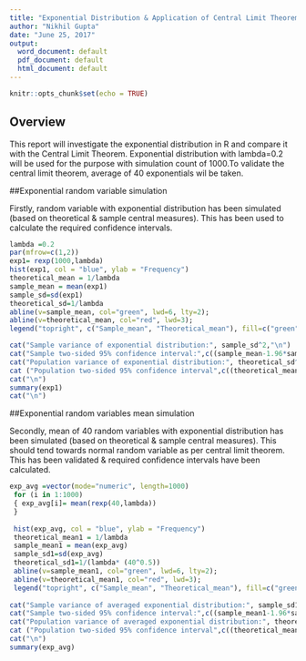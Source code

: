 ```yaml
---
title: "Exponential Distribution & Application of Central Limit Theorem"
author: "Nikhil Gupta"
date: "June 25, 2017"
output:
  word_document: default
  pdf_document: default
  html_document: default
---
```


```r
knitr::opts_chunk$set(echo = TRUE)
```

## Overview

This report will investigate the exponential distribution in R and compare it with the Central Limit Theorem. Exponential distribution with lambda=0.2 will be used for the purpose with simulation count of 1000.To validate the central limit theorem, average of 40 exponentials wil be taken.


##Exponential random variable simulation 

Firstly, random variable with exponential distribution has been simulated (based on theoretical & sample central measures). This has been used to calculate the required confidence intervals.
```r
lambda =0.2
par(mfrow=c(1,2)) 
exp1= rexp(1000,lambda)
hist(exp1, col = "blue", ylab = "Frequency")
theoretical_mean = 1/lambda 
sample_mean = mean(exp1) 
sample_sd=sd(exp1)
theoretical_sd=1/lambda
abline(v=sample_mean, col="green", lwd=6, lty=2);
abline(v=theoretical_mean, col="red", lwd=3);
legend("topright", c("Sample_mean", "Theoretical_mean"), fill=c("green", "red"),cex=0.7)

cat("Sample variance of exponential distribution:", sample_sd^2,"\n")
cat("Sample two-sided 95% confidence interval:",c((sample_mean-1.96*sample_sd),(sample_mean+1.96*sample_sd)),"\n")
cat("Population variance of exponential distribution:", theoretical_sd^2,"\n")
cat ("Population two-sided 95% confidence interval",c((theoretical_mean-1.96*theoretical_sd),(theoretical_mean+1.96*theoretical_sd)),"\n")
cat("\n")
summary(exp1)
cat("\n")
```

##Exponential random variables mean simulation 

Secondly, mean of 40 random variables with exponential distribution has been simulated (based on theoretical & sample central measures). This should tend towards normal random variable as per central limit theorem. This has been validated & required confidence intervals have been calculated.

```r

exp_avg =vector(mode="numeric", length=1000)
 for (i in 1:1000)
 { exp_avg[i]= mean(rexp(40,lambda))
 }
 
 hist(exp_avg, col = "blue", ylab = "Frequency")
 theoretical_mean1 = 1/lambda 
 sample_mean1 = mean(exp_avg) 
 sample_sd1=sd(exp_avg)
 theoretical_sd1=1/(lambda* (40^0.5))
 abline(v=sample_mean1, col="green", lwd=6, lty=2);
 abline(v=theoretical_mean1, col="red", lwd=3);
 legend("topright", c("Sample_mean", "Theoretical_mean"), fill=c("green", "red"),cex=0.6)
 
cat("Sample variance of averaged exponential distribution:", sample_sd1^2,"\n")
cat("Sample two-sided 95% confidence interval:",c((sample_mean1-1.96*sample_sd1),(sample_mean1+1.96*sample_sd1)),"\n")
cat("Population variance of averaged exponential distribution:", theoretical_sd1^2,"\n")
cat ("Population two-sided 95% confidence interval",c((theoretical_mean1-1.96*theoretical_sd1),(theoretical_mean1+1.96*theoretical_sd1)),"\n")
cat("\n")
summary(exp_avg) 
 
```
